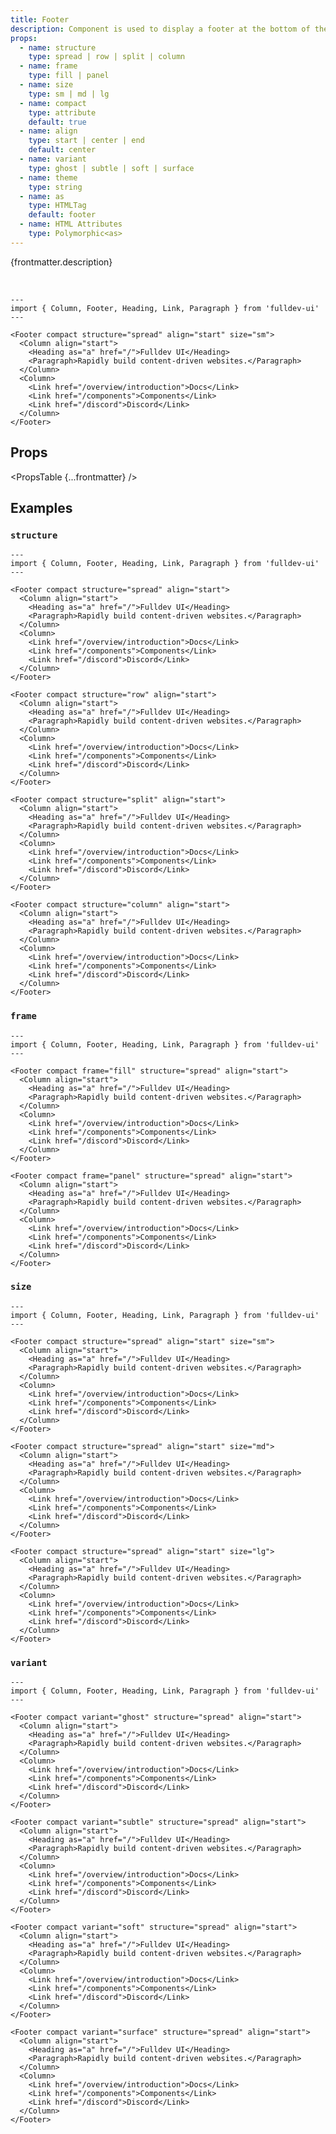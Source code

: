 ```yaml
---
title: Footer
description: Component is used to display a footer at the bottom of the page.
props:
  - name: structure
    type: spread | row | split | column
  - name: frame
    type: fill | panel
  - name: size
    type: sm | md | lg
  - name: compact
    type: attribute
    default: true
  - name: align
    type: start | center | end
    default: center
  - name: variant
    type: ghost | subtle | soft | surface
  - name: theme
    type: string
  - name: as
    type: HTMLTag
    default: footer
  - name: HTML Attributes
    type: Polymorphic<as>
---
```



{frontmatter.description}

<br />

```astro live
---
import { Column, Footer, Heading, Link, Paragraph } from 'fulldev-ui'
---

<Footer compact structure="spread" align="start" size="sm">
  <Column align="start">
    <Heading as="a" href="/">Fulldev UI</Heading>
    <Paragraph>Rapidly build content-driven websites.</Paragraph>
  </Column>
  <Column>
    <Link href="/overview/introduction">Docs</Link>
    <Link href="/components">Components</Link>
    <Link href="/discord">Discord</Link>
  </Column>
</Footer>
```

## Props

<PropsTable {...frontmatter} />

## Examples

### `structure`

```astro live
---
import { Column, Footer, Heading, Link, Paragraph } from 'fulldev-ui'
---

<Footer compact structure="spread" align="start">
  <Column align="start">
    <Heading as="a" href="/">Fulldev UI</Heading>
    <Paragraph>Rapidly build content-driven websites.</Paragraph>
  </Column>
  <Column>
    <Link href="/overview/introduction">Docs</Link>
    <Link href="/components">Components</Link>
    <Link href="/discord">Discord</Link>
  </Column>
</Footer>

<Footer compact structure="row" align="start">
  <Column align="start">
    <Heading as="a" href="/">Fulldev UI</Heading>
    <Paragraph>Rapidly build content-driven websites.</Paragraph>
  </Column>
  <Column>
    <Link href="/overview/introduction">Docs</Link>
    <Link href="/components">Components</Link>
    <Link href="/discord">Discord</Link>
  </Column>
</Footer>

<Footer compact structure="split" align="start">
  <Column align="start">
    <Heading as="a" href="/">Fulldev UI</Heading>
    <Paragraph>Rapidly build content-driven websites.</Paragraph>
  </Column>
  <Column>
    <Link href="/overview/introduction">Docs</Link>
    <Link href="/components">Components</Link>
    <Link href="/discord">Discord</Link>
  </Column>
</Footer>

<Footer compact structure="column" align="start">
  <Column align="start">
    <Heading as="a" href="/">Fulldev UI</Heading>
    <Paragraph>Rapidly build content-driven websites.</Paragraph>
  </Column>
  <Column>
    <Link href="/overview/introduction">Docs</Link>
    <Link href="/components">Components</Link>
    <Link href="/discord">Discord</Link>
  </Column>
</Footer>
```

### `frame`

```astro live
---
import { Column, Footer, Heading, Link, Paragraph } from 'fulldev-ui'
---

<Footer compact frame="fill" structure="spread" align="start">
  <Column align="start">
    <Heading as="a" href="/">Fulldev UI</Heading>
    <Paragraph>Rapidly build content-driven websites.</Paragraph>
  </Column>
  <Column>
    <Link href="/overview/introduction">Docs</Link>
    <Link href="/components">Components</Link>
    <Link href="/discord">Discord</Link>
  </Column>
</Footer>

<Footer compact frame="panel" structure="spread" align="start">
  <Column align="start">
    <Heading as="a" href="/">Fulldev UI</Heading>
    <Paragraph>Rapidly build content-driven websites.</Paragraph>
  </Column>
  <Column>
    <Link href="/overview/introduction">Docs</Link>
    <Link href="/components">Components</Link>
    <Link href="/discord">Discord</Link>
  </Column>
</Footer>
```

### `size`

<SizeProp />

```astro live
---
import { Column, Footer, Heading, Link, Paragraph } from 'fulldev-ui'
---

<Footer compact structure="spread" align="start" size="sm">
  <Column align="start">
    <Heading as="a" href="/">Fulldev UI</Heading>
    <Paragraph>Rapidly build content-driven websites.</Paragraph>
  </Column>
  <Column>
    <Link href="/overview/introduction">Docs</Link>
    <Link href="/components">Components</Link>
    <Link href="/discord">Discord</Link>
  </Column>
</Footer>

<Footer compact structure="spread" align="start" size="md">
  <Column align="start">
    <Heading as="a" href="/">Fulldev UI</Heading>
    <Paragraph>Rapidly build content-driven websites.</Paragraph>
  </Column>
  <Column>
    <Link href="/overview/introduction">Docs</Link>
    <Link href="/components">Components</Link>
    <Link href="/discord">Discord</Link>
  </Column>
</Footer>

<Footer compact structure="spread" align="start" size="lg">
  <Column align="start">
    <Heading as="a" href="/">Fulldev UI</Heading>
    <Paragraph>Rapidly build content-driven websites.</Paragraph>
  </Column>
  <Column>
    <Link href="/overview/introduction">Docs</Link>
    <Link href="/components">Components</Link>
    <Link href="/discord">Discord</Link>
  </Column>
</Footer>
```

### `variant`

<VariantProp />

```astro live
---
import { Column, Footer, Heading, Link, Paragraph } from 'fulldev-ui'
---

<Footer compact variant="ghost" structure="spread" align="start">
  <Column align="start">
    <Heading as="a" href="/">Fulldev UI</Heading>
    <Paragraph>Rapidly build content-driven websites.</Paragraph>
  </Column>
  <Column>
    <Link href="/overview/introduction">Docs</Link>
    <Link href="/components">Components</Link>
    <Link href="/discord">Discord</Link>
  </Column>
</Footer>

<Footer compact variant="subtle" structure="spread" align="start">
  <Column align="start">
    <Heading as="a" href="/">Fulldev UI</Heading>
    <Paragraph>Rapidly build content-driven websites.</Paragraph>
  </Column>
  <Column>
    <Link href="/overview/introduction">Docs</Link>
    <Link href="/components">Components</Link>
    <Link href="/discord">Discord</Link>
  </Column>
</Footer>

<Footer compact variant="soft" structure="spread" align="start">
  <Column align="start">
    <Heading as="a" href="/">Fulldev UI</Heading>
    <Paragraph>Rapidly build content-driven websites.</Paragraph>
  </Column>
  <Column>
    <Link href="/overview/introduction">Docs</Link>
    <Link href="/components">Components</Link>
    <Link href="/discord">Discord</Link>
  </Column>
</Footer>

<Footer compact variant="surface" structure="spread" align="start">
  <Column align="start">
    <Heading as="a" href="/">Fulldev UI</Heading>
    <Paragraph>Rapidly build content-driven websites.</Paragraph>
  </Column>
  <Column>
    <Link href="/overview/introduction">Docs</Link>
    <Link href="/components">Components</Link>
    <Link href="/discord">Discord</Link>
  </Column>
</Footer>
```
